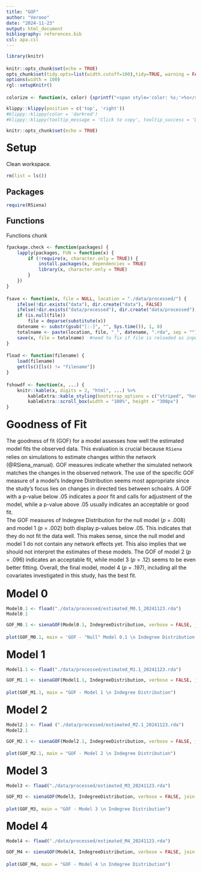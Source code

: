 ```yaml
---
title: "GOF"
author: "Verooo"
date: "2024-11-23"
output: html_document
bibliography: references.bib
csl: apa.csl
---
```


```{=html}
<style>
body {
text-align: left;
line-height: 1.5;
}

h1, .h1, h2, .h2, h3, .h3 {
  margin-top: 24px;
  line-height: 1;
}

</style>
```

```r
library(knitr)

knitr::opts_chunk$set(echo = TRUE)
opts_chunk$set(tidy.opts=list(width.cutoff=100),tidy=TRUE, warning = FALSE, message = FALSE,comment = "#>", cache=TRUE, class.source=c("test"), class.output=c("test2"))
options(width = 100)
rgl::setupKnitr()

colorize <- function(x, color) {sprintf("<span style='color: %s;'>%s</span>", color, x) }

```

```r
klippy::klippy(position = c('top', 'right'))
#klippy::klippy(color = 'darkred')
#klippy::klippy(tooltip_message = 'Click to copy', tooltip_success = 'Done')
```

```r
knitr::opts_chunk$set(echo = TRUE)

```

# Setup

Clean workspace.

```r
rm(list = ls())
```

## Packages

```r
require(RSiena)

```

## Functions

Functions chunk

```r
fpackage.check <- function(packages) {
    lapply(packages, FUN = function(x) {
        if (!require(x, character.only = TRUE)) {
            install.packages(x, dependencies = TRUE)
            library(x, character.only = TRUE)
        }
    })
}

fsave <- function(x, file = NULL, location = "./data/processed/") {
    ifelse(!dir.exists("data"), dir.create("data"), FALSE)
    ifelse(!dir.exists("data/processed"), dir.create("data/processed"), FALSE)
    if (is.null(file))
        file = deparse(substitute(x))
    datename <- substr(gsub("[:-]", "", Sys.time()), 1, 8)
    totalname <- paste(location, file, "_", datename, ".rda", sep = "")
    save(x, file = totalname)  #need to fix if file is reloaded as input name, not as x. 
}

fload <- function(filename) {
    load(filename)
    get(ls()[ls() != "filename"])
}

fshowdf <- function(x, ...) {
    knitr::kable(x, digits = 2, "html", ...) %>%
        kableExtra::kable_styling(bootstrap_options = c("striped", "hover")) %>%
        kableExtra::scroll_box(width = "100%", height = "300px")
}

```

# Goodness of Fit

The goodness of fit (GOF) for a model assesses how well the estimated model fits the observed data. This evaluation is crucial because `RSiena` relies on simulations to estimate changes within the network (@RSiena_manual). GOF measures indicate whether the simulated network matches the changes in the observed network. The use of the specific GOF measure of a model's Indegree Distribution seems most appropriate since the study's focus lies on changes in directed ties between schoalrs. A GOF with a p-value below .05 indicates a poor fit and calls for adjustment of the model, while a p-value above .05 usually indicates an acceptable or good fit.\
The GOF measures of Indegree Distribution for the null model (*p* = .008) and model 1 *(p* = .002) both display p-values below .05. This indicates that they do not fit the data well. This makes sense, since the null model and model 1 do not contain any network effects yet. This also implies that we should not interpret the estimates of these models. The GOF of model 2 (*p* = .096) indicates an acceptable fit, while model 3 (*p* = .12) seems to be even better fitting. Overall, the final model, model 4 (*p* = .197), including all the covariates investigated in this study, has the best fit.

<!--  M0: 0.008  M1: 0.002  M2: 0.096  M3: 0.12  M4: 0.197  -->

# Model 0

```r
Model0.1 <- fload("./data/processed/estimated_M0.1_20241123.rda")
Model0.1
```

```r
GOF_M0.1 <- sienaGOF(Model0.1, IndegreeDistribution, verbose = FALSE, join = TRUE, varName = "nets")

plot(GOF_M0.1, main = 'GOF - "Null" Model 0.1 \n Indegree Distribution')


```

# Model 1

```r
Model1.1 <- fload("./data/processed/estimated_M1.1_20241123.rda")

```

```r
GOF_M1.1 <- sienaGOF(Model1.1, IndegreeDistribution, verbose = FALSE, join = TRUE, varName = "nets")

plot(GOF_M1.1, main = "GOF - Model 1 \n Indegree Distribution")
```

# Model 2

```r
Model2.1 <- fload ("./data/processed/estimated_M2.1_20241123.rda")
Model2.1
```

```r
GOF_M2.1 <- sienaGOF(Model2.1, IndegreeDistribution, verbose = FALSE, join = TRUE, varName = "nets")

plot(GOF_M2.1, main = "GOF - Model 2 \n Indegree Distribution")
```

# Model 3

```r
Model3 <- fload("./data/processed/estimated_M3_20241123.rda")
```

```r
GOF_M3 <- sienaGOF(Model3, IndegreeDistribution, verbose = FALSE, join = TRUE, varName = "nets")

plot(GOF_M3, main = "GOF - Model 3 \n Indegree Distribution")
```

# Model 4

```r
Model4 <- fload("./data/processed/estimated_M4_20241123.rda")
```

```r
GOF_M4 <- sienaGOF(Model4, IndegreeDistribution, verbose = FALSE, join = TRUE, varName = "nets")

plot(GOF_M4, main = "GOF - Model 4 \n Indegree Distribution")
```
